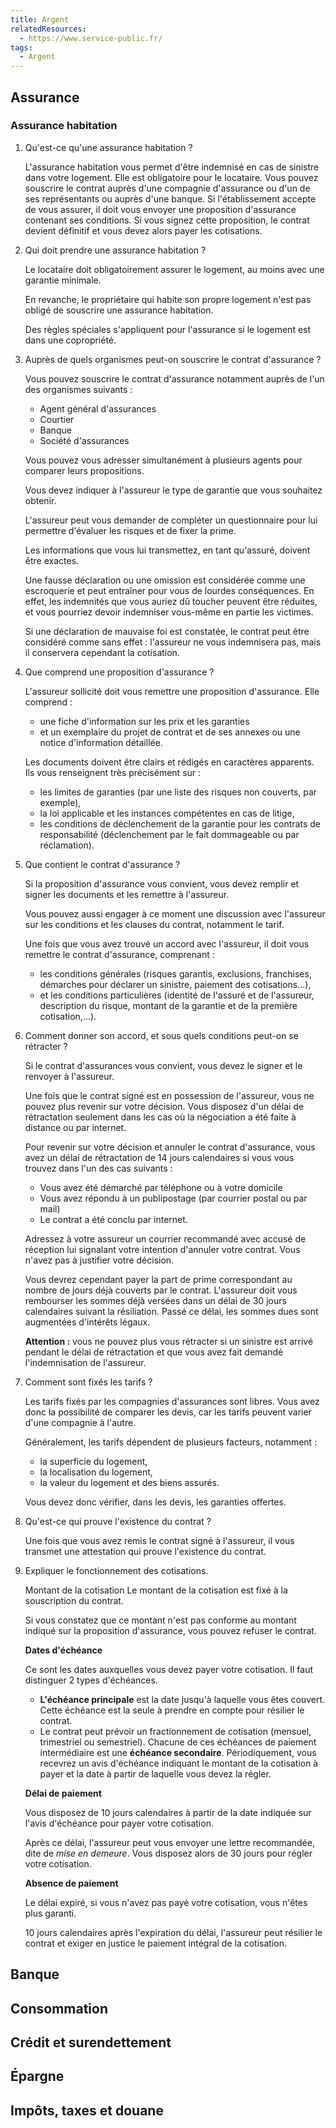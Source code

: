 ```yaml
---
title: Argent
relatedResources:
  - https://www.service-public.fr/
tags:
  - Argent
---
```


## Assurance

### Assurance habitation

1. Qu'est-ce qu'une assurance habitation ?

   <Solution>

   L'assurance habitation vous permet d'être indemnisé en cas de sinistre dans votre logement. Elle est obligatoire pour le locataire. Vous pouvez souscrire le contrat auprès d'une compagnie d'assurance ou d'un de ses représentants ou auprès d'une banque. Si l'établissement accepte de vous assurer, il doit vous envoyer une proposition d'assurance contenant ses conditions. Si vous signez cette proposition, le contrat devient définitif et vous devez alors payer les cotisations.

   </Solution>

2. Qui doit prendre une assurance habitation ?

   <Solution>

   Le locataire doit obligatoirement assurer le logement, au moins avec une garantie minimale.

   En revanche, le propriétaire qui habite son propre logement n'est pas obligé de souscrire une assurance habitation.

   Des règles spéciales s'appliquent pour l'assurance si le logement est dans une copropriété.

   </Solution>

3. Auprès de quels organismes peut-on souscrire le contrat d'assurance ?

   <Solution>

   Vous pouvez souscrire le contrat d'assurance notamment auprès de l'un des organismes suivants :

   - Agent général d'assurances
   - Courtier
   - Banque
   - Société d'assurances

   Vous pouvez vous adresser simultanément à plusieurs agents pour comparer leurs propositions.

   Vous devez indiquer à l'assureur le type de garantie que vous souhaitez obtenir.

   L'assureur peut vous demander de compléter un questionnaire pour lui permettre d'évaluer les risques et de fixer la prime.

   Les informations que vous lui transmettez, en tant qu'assuré, doivent être exactes.

   Une fausse déclaration ou une omission est considérée comme une escroquerie et peut entraîner pour vous de lourdes conséquences. En effet, les indemnités que vous auriez dû toucher peuvent être réduites, et vous pourriez devoir indemniser vous-même en partie les victimes.

   Si une déclaration de mauvaise foi est constatée, le contrat peut être considéré comme sans effet : l'assureur ne vous indemnisera pas, mais il conservera cependant la cotisation.

   </Solution>

4. Que comprend une proposition d'assurance ?

   <Solution>

   L'assureur sollicité doit vous remettre une proposition d'assurance. Elle comprend :

   - une fiche d'information sur les prix et les garanties
   - et un exemplaire du projet de contrat et de ses annexes ou une notice d'information détaillée.

   Les documents doivent être clairs et rédigés en caractères apparents. Ils vous renseignent très précisément sur :

   - les limites de garanties (par une liste des risques non couverts, par exemple),
   - la loi applicable et les instances compétentes en cas de litige,
   - les conditions de déclenchement de la garantie pour les contrats de responsabilité (déclenchement par le fait dommageable ou par réclamation).

   </Solution>

5. Que contient le contrat d'assurance ?

   <Solution>

   Si la proposition d'assurance vous convient, vous devez remplir et signer les documents et les remettre à l'assureur.

   Vous pouvez aussi engager à ce moment une discussion avec l'assureur sur les conditions et les clauses du contrat, notamment le tarif.

   Une fois que vous avez trouvé un accord avec l'assureur, il doit vous remettre le contrat d'assurance, comprenant :

   - les conditions générales (risques garantis, exclusions, franchises, démarches pour déclarer un sinistre, paiement des cotisations...),
   - et les conditions particulières (identité de l'assuré et de l'assureur, description du risque, montant de la garantie et de la première cotisation,...).

   </Solution>

6. Comment donner son accord, et sous quels conditions peut-on se rétracter ?

   <Solution>

   Si le contrat d'assurances vous convient, vous devez le signer et le renvoyer à l'assureur.

   Une fois que le contrat signé est en possession de l'assureur, vous ne pouvez plus revenir sur votre décision. Vous disposez d'un délai de rétractation seulement dans les cas où la négociation a été faite à distance ou par internet.

   Pour revenir sur votre décision et annuler le contrat d'assurance, vous avez un délai de rétractation de 14 jours calendaires si vous vous trouvez dans l'un des cas suivants :

   - Vous avez été démarché par téléphone ou à votre domicile
   - Vous avez répondu à un publipostage (par courrier postal ou par mail)
   - Le contrat a été conclu par internet.

   Adressez à votre assureur un courrier recommandé avec accusé de réception lui signalant votre intention d'annuler votre contrat. Vous n'avez pas à justifier votre décision.

   Vous devrez cependant payer la part de prime correspondant au nombre de jours déjà couverts par le contrat. L'assureur doit vous rembourser les sommes déjà versées dans un délai de 30 jours calendaires suivant la résiliation. Passé ce délai, les sommes dues sont augmentées d'intérêts légaux.

   **Attention :** vous ne pouvez plus vous rétracter si un sinistre est arrivé pendant le délai de rétractation et que vous avez fait demandé l'indemnisation de l'assureur.

   </Solution>

7. Comment sont fixés les tarifs ?

   <Solution>

   Les tarifs fixés par les compagnies d'assurances sont libres. Vous avez donc la possibilité de comparer les devis, car les tarifs peuvent varier d'une compagnie à l'autre.

   Généralement, les tarifs dépendent de plusieurs facteurs, notamment :

   - la superficie du logement,
   - la localisation du logement,
   - la valeur du logement et des biens assurés.

   Vous devez donc vérifier, dans les devis, les garanties offertes.

   </Solution>

8. Qu'est-ce qui prouve l'existence du contrat ?

   <Solution>

   Une fois que vous avez remis le contrat signé à l'assureur, il vous transmet une attestation qui prouve l'existence du contrat.

   </Solution>

9. Expliquer le fonctionnement des cotisations.

   <Solution>

   Montant de la cotisation
   Le montant de la cotisation est fixé à la souscription du contrat.

   Si vous constatez que ce montant n'est pas conforme au montant indiqué sur la proposition d'assurance, vous pouvez refuser le contrat.

   **Dates d'échéance**

   Ce sont les dates auxquelles vous devez payer votre cotisation. Il faut distinguer 2 types d'échéances.

   - **L'échéance principale** est la date jusqu'à laquelle vous êtes couvert. Cette échéance est la seule à prendre en compte pour résilier le contrat.
   - Le contrat peut prévoir un fractionnement de cotisation (mensuel, trimestriel ou semestriel). Chacune de ces échéances de paiement intermédiaire est une **échéance secondaire**.
     Périodiquement, vous recevrez un avis d'échéance indiquant le montant de la cotisation à payer et la date à partir de laquelle vous devez la régler.

   **Délai de paiement**

   Vous disposez de 10 jours calendaires à partir de la date indiquée sur l'avis d'échéance pour payer votre cotisation.

   Après ce délai, l'assureur peut vous envoyer une lettre recommandée, dite de _mise en demeure_. Vous disposez alors de 30 jours pour régler votre cotisation.

   **Absence de paiement**

   Le délai expiré, si vous n'avez pas payé votre cotisation, vous n'êtes plus garanti.

   10 jours calendaires après l'expiration du délai, l'assureur peut résilier le contrat et exiger en justice le paiement intégral de la cotisation.

   </Solution>

## Banque

## Consommation

## Crédit et surendettement

## Épargne

## Impôts, taxes et douane
